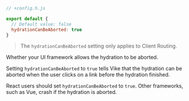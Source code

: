
```js
// +config.h.js

export default {
  // Default value: false
  hydrationCanBeAborted: true
}
```

> The `hydrationCanBeAborted` setting only applies to <Link href="/client-routing">Client Routing</Link>.

Whether your UI framework allows the <Link href="/hydration">hydration</Link> to be aborted.

Setting `hydrationCanBeAborted` to `true` tells Vike that the hydration can be aborted when the user clicks on a link before the hydration finished.

React users should set `hydrationCanBeAborted` to `true`. Other frameworks, such as Vue, crash if the hydration is aborted.
